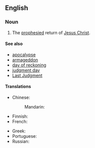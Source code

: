 ==English==
{{wikipedia|Second Coming of Christ}}

===Noun===
{{en-noun|-|head=[[second]] [[coming]]}}

# {{context|Christianity|lang=en}} The [[prophesied]] return of [[Jesus Christ]].

====See also====
* [[apocalypse]]
* [[armageddon]]
* [[day of reckoning]]
* [[judgment day]]
* [[Last Judgment]]

====Translations====
{{trans-top|the return of Jesus Christ}}
* Chinese:
*: Mandarin: {{t-needed|cmn}}
* Finnish: {{t|fi|toinen tuleminen}}
* French: {{t+|fr|retour}}
{{trans-mid}}
* Greek: {{t|el|Δευτέρα Παρουσία}}
* Portuguese: {{t|pt|segunda vinda|f}}
* Russian: {{t-needed|ru}}
{{trans-bottom}}